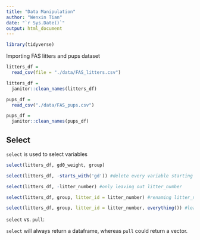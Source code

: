 ```yaml
---
title: "Data Manipulation"
author: "Wenxin Tian"
date: "`r Sys.Date()`"
output: html_document
---
```


```r
library(tidyverse)
```

Importing FAS litters and pups dataset

```r
litters_df = 
  read_csv(file = "./data/FAS_litters.csv")

litters_df =
  janitor::clean_names(litters_df)

pups_df =
  read_csv("./data/FAS_pups.csv")

pups_df =
  janitor::clean_names(pups_df)
```

## Select

`select` is used to select variables

```r
select(litters_df, gd0_weight, group)

select(litters_df, -starts_with('gd')) #delete every variable starting with 'gd'

select(litters_df, -litter_number) #only leaving out litter_number

select(litters_df, group, litter_id = litter_number) #renaming litter_number to litter_id

select(litters_df, group, litter_id = litter_number, everything()) #leave everything not mentioned.


```

`select` vs. `pull`:

`select` will always return a dataframe, whereas `pull` could return a vector.